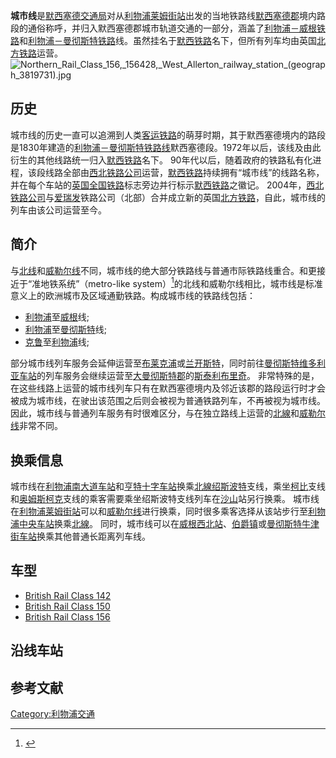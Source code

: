'''城市线'''是[[默西塞德交通局|默西塞德交通局]]对从[[利物浦莱姆街站|利物浦莱姆街站]]出发的当地铁路线[[默西塞德郡|默西塞德郡]]境内路段的通俗称呼，并归入默西塞德郡城市轨道交通的一部分，涵盖了[[利物浦－威根铁路|利物浦－威根铁路]]和[[利物浦－曼彻斯特铁路|利物浦－曼彻斯特铁路]]线。虽然挂名于[[默西铁路|默西铁路]]名下，但所有列车均由英国[[北方铁路|北方铁路]]运营。
[[File:Northern_Rail_Class_156,_156428,_West_Allerton_railway_station_(geograph_3819731).jpg|thumb]]

== 历史 ==
城市线的历史一直可以追溯到人类[[客运铁路|客运铁路]]的萌芽时期，其于默西塞德境内的路段是1830年建造的[[利物浦－曼彻斯特铁路线|利物浦－曼彻斯特铁路线]]默西塞德段。1972年以后，该线及由此衍生的其他线路统一归入[[默西铁路|默西铁路]]名下。
90年代以后，随着政府的铁路私有化进程，该段线路全部由[[西北铁路公司|西北铁路公司]]运营，[[默西铁路|默西铁路]]持续拥有“城市线”的线路名称，并在每个车站的[[英国全国铁路|英国全国铁路]]标志旁边并行标示[[默西铁路|默西铁路]]之徽记。
2004年，[[西北铁路公司|西北铁路公司]]与[[爱瑞发|爱瑞发]]铁路公司（北部）合并成立新的英国[[北方铁路|北方铁路]]，自此，城市线的列车由该公司运营至今。

== 简介 ==
与[[北线|北线]]和[[威勒尔线|威勒尔线]]不同，城市线的绝大部分铁路线与普通市际铁路线重合。和更接近于“准地铁系统”（metro-like system）<ref>{{cite web|url=http://www.urbanrail.net/eu/uk/liv/liverpool_merseyrail.html|title=Liverpool Merseyrail|publisher=UrbanRail|accessdate=17 July 2015|archive-date=2020-08-06|archive-url=https://web.archive.org/web/20200806002816/http://www.urbanrail.net/eu/uk/liv/liverpool_merseyrail.html|dead-url=no}}</ref>的北线和威勒尔线相比，城市线是标准意义上的欧洲城市及区域通勤铁路。构成城市线的铁路线包括：
*[[利物浦|利物浦]]至[[威根|威根]]线;
*[[利物浦|利物浦]]至[[曼彻斯特|曼彻斯特]]线;
*[[克鲁|克鲁]]至[[利物浦|利物浦]]线;
部分城市线列车服务会延伸运营至[[布莱克浦|布莱克浦]]或[[兰开斯特|兰开斯特]]，同时前往[[曼彻斯特维多利亚车站|曼彻斯特维多利亚车站]]的列车服务会继续运营至[[大曼彻斯特郡|大曼彻斯特郡]]的[[斯泰利布里奇|斯泰利布里奇]]。
非常特殊的是，在这些线路上运营的城市线列车只有在默西塞德境内及邻近该郡的路段运行时才会被成为城市线，在驶出该范围之后则会被视为普通铁路列车，不再被视为城市线。因此，城市线与普通列车服务有时很难区分，与在独立路线上运营的[[北線_(默西铁路)|北線]]和[[威勒尔线|威勒尔线]]非常不同。

== 换乘信息 ==
城市线在[[利物浦南大道车站|利物浦南大道车站]]和[[亨特十字车站|亨特十字车站]]换乘[[北線_(默西铁路)|北線]][[绍斯波特|绍斯波特]]支线，乘坐[[柯比|柯比]]支线和[[奥姆斯柯克|奥姆斯柯克]]支线的乘客需要乘坐绍斯波特支线列车在[[沙山|沙山]]站另行换乘。
城市线在[[利物浦莱姆街站|利物浦莱姆街站]]可以和[[威勒尔线|威勒尔线]]进行换乘，同时很多乘客选择从该站步行至[[利物浦中央车站|利物浦中央车站]]换乘[[北線_(默西铁路)|北線]]。
同时，城市线可以在[[威根西北站|威根西北站]]、[[伯爵镇|伯爵镇]]或[[曼彻斯特牛津街车站|曼彻斯特牛津街车站]]换乘其他普通长距离列车线。

== 车型 ==
* [[British_Rail_Class_142|British Rail Class 142]]
* [[British_Rail_Class_150|British Rail Class 150]]
* [[British_Rail_Class_156|British Rail Class 156]]

==沿线车站 ==
{{城市線 (默西鐵路)}}

==参考文献==
{{reflist}}

[[Category:利物浦交通|Category:利物浦交通]]